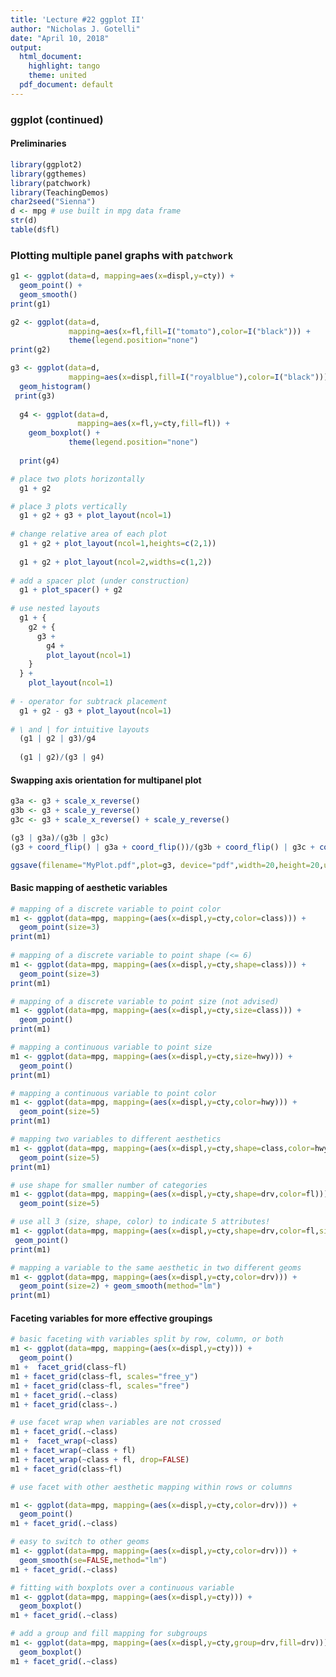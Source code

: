 ---
title: 'Lecture #22 ggplot II'
author: "Nicholas J. Gotelli"
date: "April 10, 2018"
output:
  html_document:
    highlight: tango
    theme: united
  pdf_document: default
---
### ggplot (continued)

#### Preliminaries
```{r}
library(ggplot2)
library(ggthemes)
library(patchwork)
library(TeachingDemos)
char2seed("Sienna")
d <- mpg # use built in mpg data frame
str(d)
table(d$fl)

```

### Plotting multiple panel graphs with `patchwork`
```{r,message=FALSE,warning=FALSE}
g1 <- ggplot(data=d, mapping=aes(x=displ,y=cty)) + 
  geom_point() + 
  geom_smooth()
print(g1)

g2 <- ggplot(data=d,
             mapping=aes(x=fl,fill=I("tomato"),color=I("black"))) +              geom_bar(stat="count") + 
             theme(legend.position="none")
print(g2)

g3 <- ggplot(data=d,
             mapping=aes(x=displ,fill=I("royalblue"),color=I("black"))) + 
  geom_histogram()
 print(g3)
 
  g4 <- ggplot(data=d, 
               mapping=aes(x=fl,y=cty,fill=fl)) + 
    geom_boxplot() + 
             theme(legend.position="none")
  
  print(g4)

# place two plots horizontally
  g1 + g2

# place 3 plots vertically
  g1 + g2 + g3 + plot_layout(ncol=1)
  
# change relative area of each plot
  g1 + g2 + plot_layout(ncol=1,heights=c(2,1))
  
  g1 + g2 + plot_layout(ncol=2,widths=c(1,2))
  
# add a spacer plot (under construction)
  g1 + plot_spacer() + g2
  
# use nested layouts
  g1 + {
    g2 + {
      g3 +
        g4 +
        plot_layout(ncol=1)
    }
  } +
    plot_layout(ncol=1)
  
# - operator for subtrack placement
  g1 + g2 - g3 + plot_layout(ncol=1)
  
# \ and | for intuitive layouts
  (g1 | g2 | g3)/g4
  
  (g1 | g2)/(g3 | g4)
```

#### Swapping axis orientation for multipanel plot

```{r, message=FALSE, warning=FALSE}
g3a <- g3 + scale_x_reverse()
g3b <- g3 + scale_y_reverse() 
g3c <- g3 + scale_x_reverse() + scale_y_reverse()

(g3 | g3a)/(g3b | g3c)
(g3 + coord_flip() | g3a + coord_flip())/(g3b + coord_flip() | g3c + coord_flip())

ggsave(filename="MyPlot.pdf",plot=g3, device="pdf",width=20,height=20,units="cm",dpi=300)
```

#### Basic mapping of aesthetic variables
```{r}
# mapping of a discrete variable to point color
m1 <- ggplot(data=mpg, mapping=(aes(x=displ,y=cty,color=class))) + 
  geom_point(size=3) 
print(m1)
             
# mapping of a discrete variable to point shape (<= 6)
m1 <- ggplot(data=mpg, mapping=(aes(x=displ,y=cty,shape=class))) + 
  geom_point(size=3) 
print(m1)

# mapping of a discrete variable to point size (not advised)
m1 <- ggplot(data=mpg, mapping=(aes(x=displ,y=cty,size=class))) + 
  geom_point() 
print(m1)

# mapping a continuous variable to point size 
m1 <- ggplot(data=mpg, mapping=(aes(x=displ,y=cty,size=hwy))) + 
  geom_point() 
print(m1)

# mapping a continuous variable to point color
m1 <- ggplot(data=mpg, mapping=(aes(x=displ,y=cty,color=hwy))) + 
  geom_point(size=5) 
print(m1)

# mapping two variables to different aesthetics
m1 <- ggplot(data=mpg, mapping=(aes(x=displ,y=cty,shape=class,color=hwy))) + 
  geom_point(size=5) 
print(m1)

# use shape for smaller number of categories
m1 <- ggplot(data=mpg, mapping=(aes(x=displ,y=cty,shape=drv,color=fl))) + 
  geom_point(size=5) 

# use all 3 (size, shape, color) to indicate 5 attributes!
m1 <- ggplot(data=mpg, mapping=(aes(x=displ,y=cty,shape=drv,color=fl,size=hwy))) + 
 geom_point()
print(m1)

# mapping a variable to the same aesthetic in two different geoms
m1 <- ggplot(data=mpg, mapping=(aes(x=displ,y=cty,color=drv))) + 
  geom_point(size=2) + geom_smooth(method="lm")
print(m1)

```

#### Faceting variables for more effective groupings

```{r,warning=FALSE,message=FALSE}
# basic faceting with variables split by row, column, or both
m1 <- ggplot(data=mpg, mapping=(aes(x=displ,y=cty))) + 
  geom_point() 
m1 +  facet_grid(class~fl)     
m1 + facet_grid(class~fl, scales="free_y")
m1 + facet_grid(class~fl, scales="free")
m1 + facet_grid(.~class)
m1 + facet_grid(class~.)

# use facet wrap when variables are not crossed
m1 + facet_grid(.~class)
m1 +  facet_wrap(~class)     
m1 + facet_wrap(~class + fl)
m1 + facet_wrap(~class + fl, drop=FALSE)
m1 + facet_grid(class~fl)

# use facet with other aesthetic mapping within rows or columns

m1 <- ggplot(data=mpg, mapping=(aes(x=displ,y=cty,color=drv))) + 
  geom_point() 
m1 + facet_grid(.~class)

# easy to switch to other geoms
m1 <- ggplot(data=mpg, mapping=(aes(x=displ,y=cty,color=drv))) + 
  geom_smooth(se=FALSE,method="lm") 
m1 + facet_grid(.~class)

# fitting with boxplots over a continuous variable
m1 <- ggplot(data=mpg, mapping=(aes(x=displ,y=cty))) + 
  geom_boxplot()
m1 + facet_grid(.~class)

# add a group and fill mapping for subgroups
m1 <- ggplot(data=mpg, mapping=(aes(x=displ,y=cty,group=drv,fill=drv))) + 
  geom_boxplot()
m1 + facet_grid(.~class)
```

